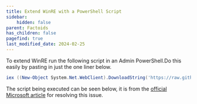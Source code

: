 ```yaml
---
title: Extend WinRE with a PowerShell Script
sidebar:
    hidden: false
parent: Factoids
has_children: false
pagefind: true
last_modified_date: 2024-02-25
---
```


To extend WinRE run the following script in an Admin PowerShell.Do this easily by pasting in just the one liner below.

```powershell
iex ((New-Object System.Net.WebClient).DownloadString('https://raw.githubusercontent.com/r-Techsupport/rTS_Wiki/master/_includes/scripts/Extend-WinRE.ps1'))
```

The script being executed can be seen below, it is from the [official Microsoft article](https://learn.microsoft.com/en-us/windows-hardware/manufacture/desktop/add-update-to-winre?view=windows-11) for resolving this issue.


<Code code={script} lang="ps" />